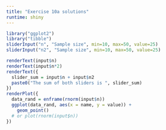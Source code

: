 ```yaml
---
title: "Exercise 10a solutions"
runtime: shiny
---
```

```r
library("ggplot2")
library("tibble")
sliderInput("n", "Sample size", min=10, max=50, value=25)
sliderInput("n2", "Sample size", min=10, max=50, value=25)
```

```r
renderText(input$n)
renderText(input$n*2)
renderText({
  slider_sum = input$n + input$n2
  paste0("The sum of both sliders is ", slider_sum)
})
renderPlot({
  data_rand = enframe(rnorm(input$n))
  ggplot(data_rand, aes(x = name, y = value)) + 
    geom_point()
  # or plot(rnorm(input$n))
})
```
